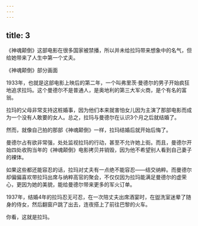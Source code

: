 ```yaml
---
---
---
```

title: 3
---



《神魂颠倒》这部电影在很多国家被禁播，所以并未给拉玛带来想象中的名气，但给她带来了人生中第一个丈夫。

《神魂颠倒》部分画面



1933年，也就是这部电影上映后的第二年，一个叫弗里茨·曼德尔的男子开始疯狂地追求拉玛。这个曼德尔不是普通人，是奥地利的第三大军火商，是个有名的富翁。

拉玛的父母非常支持这桩婚事，因为他们本来就害怕女儿因为主演了那部电影而成为一个没有人敢要的女人。总之，拉玛与曼德尔在认识3个月之后就结婚了。

然而，就像自己拍的那部《神魂颠倒》一样，拉玛结婚后就开始后悔了。

曼德尔占有欲非常强，处处监视拉玛的行动，甚至不允许她上街。而且，曼德尔开始四处收购当年的《神魂颠倒》电影拷贝并销毁，因为他不希望别人看到自己妻子的裸体。

如果这些都还能容忍的话，拉玛对丈夫有一点绝不能容忍——结交纳粹。而曼德尔却偏偏喜欢带拉玛出席与纳粹高官的聚会，不仅仅因为拉玛能满足曼德尔的虚荣心，更因为她的美貌，能给曼德尔带来更多的军火订单。

1937年，结婚4年的拉玛忍无可忍，在一次陪丈夫出席酒宴时，在盥洗室迷晕了随身的侍女，然后翻窗户跳了出去，连夜搭上了前往巴黎的火车。

你看，这就是拉玛。